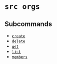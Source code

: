 # `src orgs`

## Subcommands


* [`create`](orgs/create.mdx)
* [`delete`](orgs/delete.mdx)
* [`get`](orgs/get.mdx)
* [`list`](orgs/list.mdx)
* [`members`](orgs/members)
	